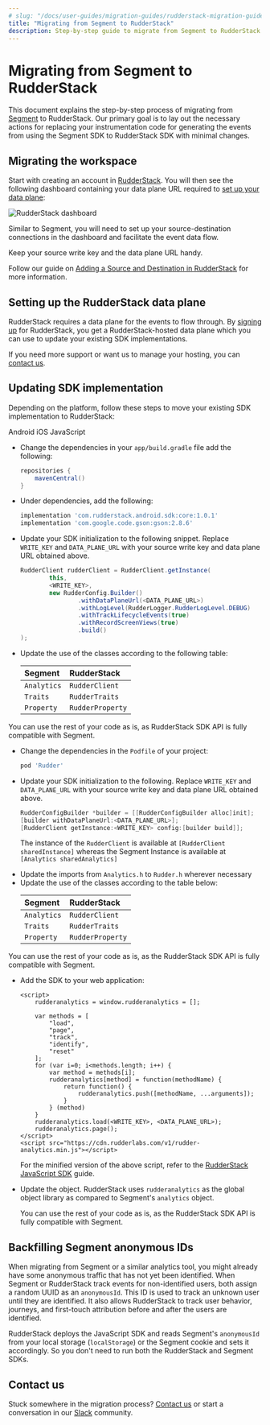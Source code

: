```yaml
---
# slug: "/docs/user-guides/migration-guides/rudderstack-migration-guide"
title: "Migrating from Segment to RudderStack"
description: Step-by-step guide to migrate from Segment to RudderStack.
---
```


# Migrating from Segment to RudderStack

This document explains the step-by-step process of migrating from [Segment](https://segment.com/) to RudderStack. Our primary goal is to lay out the necessary actions for replacing your instrumentation code for generating the events from using the Segment SDK to RudderStack SDK with minimal changes.

## Migrating the workspace

Start with creating an account in [RudderStack](https://app.rudderstack.com/signup?type=freetrial). You will then see the following dashboard containing your data plane URL required to [set up your data plane](#setting-up-the-rudderstack-data-plane):

<img src="../../assets/rudderstack-dashboard.png" alt="RudderStack dashboard" />

Similar to Segment, you will need to set up your source-destination connections in the dashboard and facilitate the event data flow.

<div class="successBlock">

Keep your source write key and the data plane URL handy.
</div>

<div class="infoBlock">

Follow our guide on <a href="https://rudderstack.com/docs/connections/adding-source-and-destination-rudderstack/">Adding a Source and Destination in RudderStack</a> for more information.
</div>

## Setting up the RudderStack data plane

RudderStack requires a data plane for the events to flow through. By [signing up](https://app.rudderstack.com/signup?type=freetrial) for RudderStack, ‌you get a RudderStack-hosted data plane which you can use to update your existing SDK implementations.

If you need more support or want us to manage your hosting, you can [contact us](mailto:%20support@rudderstack.com).

## Updating SDK implementation

Depending on the platform, follow these steps to move your existing SDK implementation to RudderStack:

<Tabs>
  <TabList>
    <Tab>Android</Tab>
    <Tab>iOS</Tab>
    <Tab>JavaScript</Tab>
  </TabList>
    <TabPanels>
      <TabPanel>
      <ul>
      <li>Change the dependencies in your <code class="inline-code">app/build.gradle</code> file add the following:
<span>

```groovy
repositories {
    mavenCentral()
}
```
</span>
</li>
<li>Under dependencies, add the following:
<span>

```groovy
implementation 'com.rudderstack.android.sdk:core:1.0.1'
implementation 'com.google.code.gson:gson:2.8.6'
```
</span>
</li>
<li>Update your SDK initialization to the following snippet. Replace <code class="inline-code">WRITE_KEY</code> and <code class="inline-code">DATA_PLANE_URL</code> with your source write key and data plane URL obtained above.
<span>

```java
RudderClient rudderClient = RudderClient.getInstance(
        this,
        <WRITE_KEY>,
        new RudderConfig.Builder()
                .withDataPlaneUrl(<DATA_PLANE_URL>)
                .withLogLevel(RudderLogger.RudderLogLevel.DEBUG)
                .withTrackLifecycleEvents(true)
                .withRecordScreenViews(true)
                .build()
);
```
</span>
</li>
<li>Update the use of the classes according to the following table:
<span>

| Segment     | RudderStack      |
| :---------- | :--------------- |
| `Analytics` | `RudderClient`   |
| `Traits`    | `RudderTraits`   |
| `Property`  | `RudderProperty` |
</span>
</li>
</ul>
<div class="successBlock">

  You can use the rest of your code as is, as RudderStack SDK API is fully compatible
  with Segment.
</div>
      </TabPanel>
      <TabPanel>
<ul>
<li>Change the dependencies in the <code class="inline-code">Podfile</code> of your project:

```ruby
pod 'Rudder'
```
</li>
<li>Update your SDK initialization to the following. Replace <code class="inline-code">WRITE_KEY</code> and <code class="inline-code">DATA_PLANE_URL</code> with your source write key and data plane URL obtained above.

```objectivec
RudderConfigBuilder *builder = [[RudderConfigBuilder alloc]init];
[builder withDataPlaneUrl:<DATA_PLANE_URL>];
[RudderClient getInstance:<WRITE_KEY> config:[builder build]];
```

<div class="infoBlock">

The instance of the <code class="inline-code">RudderClient</code> is available at <code class="inline-code">[RudderClient sharedInstance]</code> whereas the Segment Instance is available at <code class="inline-code">[Analytics sharedAnalytics]</code>
</div>
</li>
<li>Update the imports from <code class="inline-code">Analytics.h</code> to <code class="inline-code">Rudder.h</code> wherever necessary</li>
<li>Update the use of the classes according to the table below:

| Segment     | RudderStack      |
| :---------- | :--------------- |
| `Analytics` | `RudderClient`   |
| `Traits`    | `RudderTraits`   |
| `Property`  | `RudderProperty` |
</li>
</ul>
<div class="successBlock">

You can use the rest of your code as is, as the RudderStack SDK API is fully compatible with Segment.
</div>        
      </TabPanel>
      <TabPanel>
<ul>
<li>Add the SDK to your web application:
<span>

```markup
<script>
	rudderanalytics = window.rudderanalytics = [];

	var methods = [
		"load",
		"page",
		"track",
		"identify",
		"reset"
	];
	for (var i=0; i<methods.length; i++) {
		var method = methods[i];
		rudderanalytics[method] = function(methodName) {
			return function() {
				rudderanalytics.push([methodName, ...arguments]);
			}
		} (method)
	}
	rudderanalytics.load(<WRITE_KEY>, <DATA_PLANE_URL>);
	rudderanalytics.page();
</script>
<script src="https://cdn.rudderlabs.com/v1/rudder-analytics.min.js"></script>
```
</span>
<div class="infoBlock">

For the minified version of the above script, refer to the <a href="https://www.rudderstack.com/docs/stream-sources/rudderstack-sdk-integration-guides/rudderstack-javascript-sdk/quick-start-guide/">RudderStack JavaScript SDK</a> guide.
</div>
</li>
<li>Update the object. RudderStack uses <code class="inline-code">rudderanalytics</code> as the global object library as compared to Segment's <code class="inline-code">analytics</code> object.

<div class="successBlock">

  You can use the rest of your code as is, as the RudderStack SDK API is fully compatible with Segment.
</div>
</li>
</ul>
      </TabPanel>
    </TabPanels>
</Tabs>

## Backfilling Segment anonymous IDs

When migrating from Segment or a similar analytics tool, you might already have some anonymous traffic that has not yet been identified. When Segment or RudderStack track events for non-identified users, both assign a random UUID as an `anonymousId`. This ID is used to track an unknown user until they are identified. It also allows RudderStack to track user behavior, journeys, and first-touch attribution before and after the users are identified.

<div class="successBlock">

RudderStack deploys the JavaScript SDK and reads Segment's <code class="inline-code">anonymousId</code> from your local storage (<code class="inline-code">localStorage</code>) or the Segment cookie and sets it accordingly. So you don't need to run both the RudderStack and Segment SDKs.
</div>

## Contact us

Stuck somewhere in the migration process? [Contact us](mailto:%20support@rudderstack.com) or start a conversation in our [Slack](https://rudderstack.com/join-rudderstack-slack-community) community.
